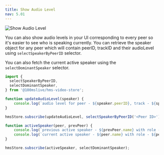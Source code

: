 ```yaml
---
title: Show Audio Level
nav: 5.01
---
```


![Show Audio Level](/guides/audio-levels.png)

You can also show audio levels in your UI corresponding to every peer so it's easier to see who is speaking currently.
You can retrieve the speaker object for any peer which will contain peerID,
trackID and their audioLevel using `selectSpeakerByPeerID` selector.

You can also fetch the current active speaker using the `selectDominantSpeaker` selector.

```js
import {
  selectSpeakerByPeerID,
  selectDominantSpeaker,
} from '@100mslive/hms-video-store';

function updateAudioLevel(speaker) {
    console.log(`audio level for peer - ${speaker.peerID}, track - ${speaker.trackID} is ${speaker.audioLevel}`)
}

hmsStore.subscribe(updateAudioLevel, selectSpeakerByPeerID('<Peer ID>'));

function activeSpeaker(peer, prevPeer) {
    console.log(`previous active speaker - ${prevPeer.name} with role - ${prevPeer.roleName}`)
    console.log(`current active speaker - ${peer.name} with role - ${peer.roleName}`)
}

hmsStore.subscribe(activeSpeaker, selectDominantSpeaker);
```
